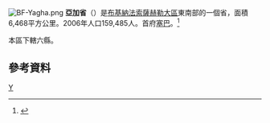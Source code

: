 [[File:BF-Yagha.png|right]]
'''亞加省'''（{{lang-fr|Yagha}}）是[[布基納法索|布基納法索]][[薩赫勒大區_(布基納法索)|薩赫勒大區]]東南部的一個省，面積6,468平方公里。2006年人口159,485人。首府[[塞巴|塞巴]]。<ref>{{Cite web |url=http://www.insd.bf/Documents/Publications/INSD/Publications/Resultats_enquetes/Autres%20enq/Rapport_preliminaire_RGPH06.pdf |title=2006年人口普查初步結果 |access-date=2008-09-23 |archive-url=https://web.archive.org/web/20150721185435/http://www.insd.bf/Documents/Publications/INSD/Publications/Resultats_enquetes/Autres%20enq/Rapport_preliminaire_RGPH06.pdf |archive-date=2015-07-21 |dead-url=yes }}</ref>

本區下轄六縣。

==參考資料==
{{Reflist}}
{{coord|display=title}}
{{BurkinaFaso-geo-stub}}
{{布吉納法索行政區劃}}

[[Category:布基納法索省份|Y]]